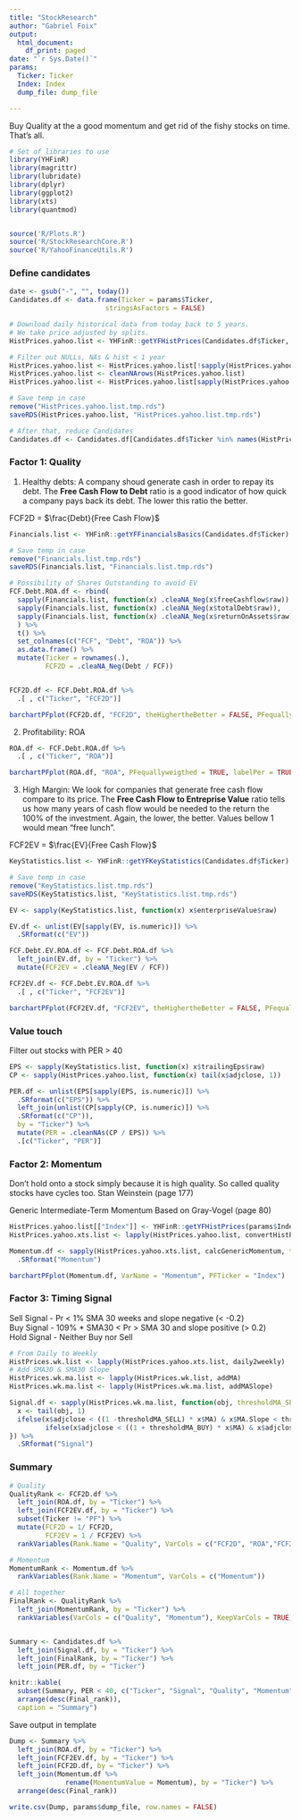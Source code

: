 ```yaml
---
title: "StockResearch"
author: "Gabriel Foix"
output:
  html_document:
    df_print: paged
date: "`r Sys.Date()`"
params:
  Ticker: Ticker
  Index: Index
  dump_file: dump_file

---
```


Buy Quality at the a good momentum and get rid of the fishy stocks on time. That's all.

```r
# Set of libraries to use
library(YHFinR)
library(magrittr)
library(lubridate)
library(dplyr)
library(ggplot2)
library(xts)
library(quantmod)


source('R/Plots.R')
source('R/StockResearchCore.R')
source('R/YahooFinanceUtils.R')

```

### Define candidates
```r
date <- gsub("-", "", today())
Candidates.df <- data.frame(Ticker = params$Ticker,
                        stringsAsFactors = FALSE)

```


```r
# Download daily historical data from today back to 5 years. 
# We take price adjusted by splits.
HistPrices.yahoo.list <- YHFinR::getYFHistPrices(Candidates.df$Ticker, "5y", "1d")

# Filter out NULLs, NAs & hist < 1 year
HistPrices.yahoo.list <- HistPrices.yahoo.list[!sapply(HistPrices.yahoo.list, is.null)]
HistPrices.yahoo.list <- cleanNArows(HistPrices.yahoo.list)
HistPrices.yahoo.list <- HistPrices.yahoo.list[sapply(HistPrices.yahoo.list, nrow) > 252]

# Save temp in case
remove("HistPrices.yahoo.list.tmp.rds")
saveRDS(HistPrices.yahoo.list, "HistPrices.yahoo.list.tmp.rds")

# After that, reduce Candidates
Candidates.df <- Candidates.df[Candidates.df$Ticker %in% names(HistPrices.yahoo.list),, drop = FALSE]

```

### Factor 1: Quality

1. Healthy debts: A company shoud generate cash in order to repay its debt. The **Free Cash Flow to Debt** ratio is a good indicator of how quick a company pays back its debt. The lower this ratio the better.

FCF2D = $\frac{Debt}{Free Cash Flow}$

```r
Financials.list <- YHFinR::getYFFinancialsBasics(Candidates.df$Ticker)

# Save temp in case
remove("Financials.list.tmp.rds")
saveRDS(Financials.list, "Financials.list.tmp.rds")

# Possibility of Shares Outstanding to avoid EV
FCF.Debt.ROA.df <- rbind(
  sapply(Financials.list, function(x) .cleaNA_Neg(x$freeCashflow$raw)) , 
  sapply(Financials.list, function(x) .cleaNA_Neg(x$totalDebt$raw)),
  sapply(Financials.list, function(x) .cleaNA_Neg(x$returnOnAssets$raw))
  ) %>% 
  t() %>% 
  set_colnames(c("FCF", "Debt", "ROA")) %>% 
  as.data.frame() %>% 
  mutate(Ticker = rownames(.),
         FCF2D = .cleaNA_Neg(Debt / FCF))


FCF2D.df <- FCF.Debt.ROA.df %>% 
  .[ , c("Ticker", "FCF2D")] 

barchartPFplot(FCF2D.df, "FCF2D", theHighertheBetter = FALSE, PFequallyweigthed = TRUE)


```


2. Profitability: ROA 

```r
ROA.df <- FCF.Debt.ROA.df %>% 
  .[ , c("Ticker", "ROA")] 

barchartPFplot(ROA.df, "ROA", PFequallyweigthed = TRUE, labelPer = TRUE)

```

3. High Margin: We look for companies that generate free cash flow compare to its price. The **Free Cash Flow to Entreprise Value** ratio tells us how many years of cash flow would be needed to the return the 100% of the investment. Again, the lower, the better. Values bellow 1 would mean "free lunch".

FCF2EV = $\frac{EV}{Free Cash Flow}$

```r
KeyStatistics.list <- YHFinR::getYFKeyStatistics(Candidates.df$Ticker)

# Save temp in case
remove("KeyStatistics.list.tmp.rds")
saveRDS(KeyStatistics.list, "KeyStatistics.list.tmp.rds")

EV <- sapply(KeyStatistics.list, function(x) x$enterpriseValue$raw)

EV.df <- unlist(EV[sapply(EV, is.numeric)]) %>% 
  .SRformat(c("EV"))

FCF.Debt.EV.ROA.df <- FCF.Debt.ROA.df %>% 
  left_join(EV.df, by = "Ticker") %>% 
  mutate(FCF2EV = .cleaNA_Neg(EV / FCF))

FCF2EV.df <- FCF.Debt.EV.ROA.df %>% 
  .[ , c("Ticker", "FCF2EV")] 

barchartPFplot(FCF2EV.df, "FCF2EV", theHighertheBetter = FALSE, PFequallyweigthed = TRUE)

```

### Value touch  
Filter out stocks with PER > 40

```r

EPS <- sapply(KeyStatistics.list, function(x) x$trailingEps$raw)
CP <- sapply(HistPrices.yahoo.list, function(x) tail(x$adjclose, 1))

PER.df <- unlist(EPS[sapply(EPS, is.numeric)]) %>% 
  .SRformat(c("EPS")) %>% 
  left_join(unlist(CP[sapply(CP, is.numeric)]) %>% 
  .SRformat(c("CP")), 
  by = "Ticker") %>% 
  mutate(PER = .cleanNAs(CP / EPS)) %>% 
  .[c("Ticker", "PER")]

```

### Factor 2: Momentum 

Don't hold onto a stock simply because it is high quality. So called quality stocks have cycles too. Stan Weinstein (page 177)

Generic Intermediate-Term Momentum
Based on Gray-Vogel (page 80)


```r
HistPrices.yahoo.list[["Index"]] <- YHFinR::getYFHistPrices(params$Index, "5y", "1d")$Index
HistPrices.yahoo.xts.list <- lapply(HistPrices.yahoo.list, convertHistPr2xts)

Momentum.df <- sapply(HistPrices.yahoo.xts.list, calcGenericMomentum, term = 36, noise = 1) %>% 
  .SRformat("Momentum")

barchartPFplot(Momentum.df, VarName = "Momentum", PFTicker = "Index")


```

###  Factor 3: Timing Signal

Sell Signal - Pr < 1% SMA 30 weeks and slope negative (< -0.2)  
Buy Signal -  109% * SMA30 < Pr > SMA 30 and slope positive (> 0.2)  
Hold Signal - Neither Buy nor Sell  


```r
# From Daily to Weekly
HistPrices.wk.list <- lapply(HistPrices.yahoo.xts.list, daily2weekly)
# Add SMA30 & SMA30 Slope
HistPrices.wk.ma.list <- lapply(HistPrices.wk.list, addMA)
HistPrices.wk.ma.list <- lapply(HistPrices.wk.ma.list, addMASlope)

Signal.df <- sapply(HistPrices.wk.ma.list, function(obj, thresholdMA_SELL = 0.01, thresholdMA_BUY = 0.09,  thresholdSlope_SELL = -0.2, thresholdSlope_BUY = 0.2) {
  x <- tail(obj, 1)
  ifelse(x$adjclose < ((1 -thresholdMA_SELL) * x$MA) & x$MA.Slope < thresholdSlope_SELL, "SELL", 
         ifelse(x$adjclose < ((1 + thresholdMA_BUY) * x$MA) & x$adjclose > x$MA & x$MA.Slope > thresholdSlope_BUY, "BUY", "HOLD"))
}) %>%
  .SRformat("Signal")

```


###  Summary 
```r
# Quality
QualityRank <- FCF2D.df %>% 
  left_join(ROA.df, by = "Ticker") %>% 
  left_join(FCF2EV.df, by = "Ticker") %>%
  subset(Ticker != "PF") %>% 
  mutate(FCF2D = 1/ FCF2D,
         FCF2EV = 1 / FCF2EV) %>% 
  rankVariables(Rank.Name = "Quality", VarCols = c("FCF2D", "ROA","FCF2EV"))

# Momentum
MomentumRank <- Momentum.df %>% 
  rankVariables(Rank.Name = "Momentum", VarCols = c("Momentum"))

# All together
FinalRank <- QualityRank %>% 
  left_join(MomentumRank, by = "Ticker") %>% 
  rankVariables(VarCols = c("Quality", "Momentum"), KeepVarCols = TRUE)


Summary <- Candidates.df %>% 
  left_join(Signal.df, by = "Ticker") %>% 
  left_join(FinalRank, by = "Ticker") %>% 
  left_join(PER.df, by = "Ticker")

knitr::kable(
  subset(Summary, PER < 40, c("Ticker", "Signal", "Quality", "Momentum", "Final_rank", "PER")) %>% 
  arrange(desc(Final_rank)),
  caption = "Summary")

```


Save output in template
```r

Dump <- Summary %>%
  left_join(ROA.df, by = "Ticker") %>% 
  left_join(FCF2EV.df, by = "Ticker") %>%
  left_join(FCF2D.df, by = "Ticker") %>% 
  left_join(Momentum.df %>% 
              rename(MomentumValue = Momentum), by = "Ticker") %>% 
  arrange(desc(Final_rank))

write.csv(Dump, params$dump_file, row.names = FALSE)
  
```


